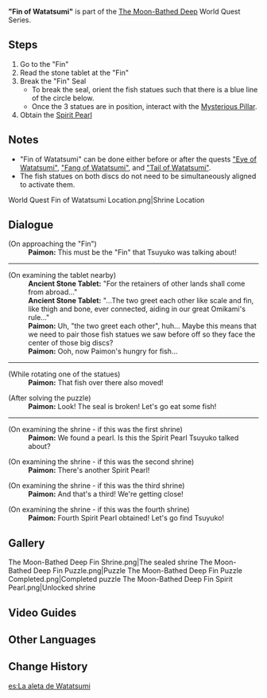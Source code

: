 {{Quest Infobox
|id            = 72147
|type          = World
|image         = World Quest Fin of Watatsumi.png
|chapter       = The Moon-Bathed Deep
|region        = Inazuma
|area          = Watatsumi Island
|startLocation = [[Watatsumi Island]], [[Inazuma]]
|summary       = The Traveler and Paimon visit the shrine at the Fin of Watatsumi. After solving a puzzle, they retrieve the Spirit Pearl.
|prev          = The Moon-Bathed Deep (Quest)
|next          = "Heart of Watatsumi"
|concurrent    = "Eye of Watatsumi"
|concurrent2   = "Fang of Watatsumi"
|concurrent3   = "Tail of Watatsumi"
|characters    = Paimon; Traveler
|exp           = 200
|mora          = 15,000
|primogems     = 30
|other         = {{Card|Hero's Wit|2}}{{Card|Spirit Pearl|1}}
}}
'''"Fin of Watatsumi"''' is part of the [[The Moon-Bathed Deep]] World Quest Series.

==Steps==
#Go to the "Fin"
#Read the stone tablet at the "Fin"
#Break the "Fin" Seal
#*To break the seal, orient the fish statues such that there is a blue line of the circle below.
#*Once the 3 statues are in position, interact with the [[Mysterious Pillar]].
#Obtain the [[Spirit Pearl]]

==Notes==
*"Fin of Watatsumi" can be done either before or after the quests [["Eye of Watatsumi"]], [["Fang of Watatsumi"]], and [["Tail of Watatsumi"]].
*The fish statues on both discs do not need to be simultaneously aligned to activate them.
<gallery captionalign="center" hideaddbutton="true">
World Quest Fin of Watatsumi Location.png|Shrine Location
</gallery>

==Dialogue==
{{Quest Description|You must first break the five seals on Watatsumi Island if you wish to enter Enkanomiya.}}
{{Dialogue start}}
;(On approaching the "Fin")
:'''Paimon:''' This must be the "Fin" that Tsuyuko was talking about!
{{Dialogue end}}
----
{{Quest Description|update|An ancient stone tablet stands beside the shrine. Will there be anything of use written on it?}}
{{Dialogue start}}
;(On examining the tablet nearby)
:'''Ancient Stone Tablet:''' "For the retainers of other lands shall come from abroad..."
:'''Ancient Stone Tablet:''' "...The two greet each other like scale and fin, like thigh and bone, ever connected, aiding in our great Omikami's rule..."
:'''Paimon:''' Uh, "the two greet each other", huh... Maybe this means that we need to pair those fish statues we saw before off so they face the center of those big discs?
:'''Paimon:''' Ooh, now Paimon's hungry for fish...
{{Dialogue end}}
----
{{Quest Description|update|With the help of the stone tablet's instructions, perhaps breaking the shrine seal will not be a problem... Right?}}
{{Dialogue start}}
;(While rotating one of the statues)
:'''Paimon:''' That fish over there also moved!

;(After solving the puzzle)
:'''Paimon:''' Look! The seal is broken! Let's go eat some fish!
{{Dialogue end}}
----
{{Quest Description|update|You have finally broken the shrine's seal, and the Spirit Pearl is yours to claim. Go forth and take it!}}
{{Dialogue start}}
;(On examining the shrine - if this was the first shrine)
:'''Paimon:''' We found a pearl. Is this the Spirit Pearl Tsuyuko talked about?

;(On examining the shrine - if this was the second shrine)
:'''Paimon:''' There's another Spirit Pearl!

;(On examining the shrine - if this was the third shrine)
:'''Paimon:''' And that's a third! We're getting close!

;(On examining the shrine - if this was the fourth shrine)
:'''Paimon:''' Fourth Spirit Pearl obtained! Let's go find Tsuyuko!
{{Dialogue end}}

==Gallery==
<gallery hideaddbutton="true" captionalign="center">
The Moon-Bathed Deep Fin Shrine.png|The sealed shrine
The Moon-Bathed Deep Fin Puzzle.png|Puzzle
The Moon-Bathed Deep Fin Puzzle Completed.png|Completed puzzle
The Moon-Bathed Deep Fin Spirit Pearl.png|Unlocked shrine
</gallery>

==Video Guides==
{{EVT
|video1   = https://youtu.be/zJiDpilqVfA
|caption1 = "Fin of Watatsumi" Guide
}}

==Other Languages==
{{Other Languages
|en      = "Fin of Watatsumi"
|zhs     = 「海祇之鳍」
|zhs_rm  = "Hǎiqí zhī Qí"
|zht     = 「海祇之鰭」
|zht_rm  = "Hǎiqí zhī Qí"
|zh_tl   = "Watatsumi's Fin"
|ja      = 「海祇の鰭」
|ja_rm   = "Watatsumi no Hire"
|ja_tl   = "Fin of Watatsumi"
|ko      = 「와타츠미의 지느러미」
|ko_rm   = "Watacheumi-ui Jineureomi"
|ko_tl   = "Watatsumi's Fin"
|es      = La aleta de Watatsumi
|es_tl   = The Fin of Watatsumi
|fr      = « Nageoire de Watatsumi »
|fr_tl   = "Fin of Watatsumi"
|ru      = «Плавник Ватацуми»
|ru_tl   = "Fin of Watatsumi"
|th      = "ครีบแห่ง Watatsumi"
|th_rm   = "Khrip haeng Watatsumi"
|th_tl   = "Fin of Watatsumi"
|vi      = Vây Watatsumi
|vi_tl   = Watatsumi's Fin
|de      = „Flosse von Watatsumi“
|de_tl   = "Fin of Watatsumi"
|id      = "Sirip Watatsumi"
|id_tl   = "Fin of Watatsumi"
|pt      = "Barbatana de Watatsumi"
|pt_tl   = "Fin of Watatsumi"
}}

==Change History==
{{Change History|2.1}}

[[es:La aleta de Watatsumi]]